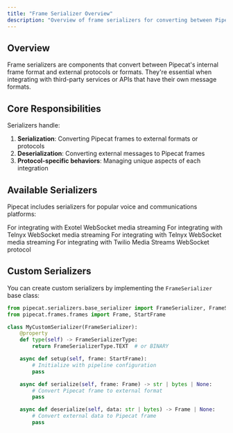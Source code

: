 ```yaml
---
title: "Frame Serializer Overview"
description: "Overview of frame serializers for converting between Pipecat frames and external protocols"
---
```


## Overview

Frame serializers are components that convert between Pipecat's internal frame format and external protocols or formats. They're essential when integrating with third-party services or APIs that have their own message formats.

## Core Responsibilities

Serializers handle:

1. **Serialization**: Converting Pipecat frames to external formats or protocols
2. **Deserialization**: Converting external messages to Pipecat frames
3. **Protocol-specific behaviors**: Managing unique aspects of each integration

## Available Serializers

Pipecat includes serializers for popular voice and communications platforms:

<CardGroup cols={2}>
  <Card
    title="Exotel Serializer"
    icon="phone"
    href="/server/services/serializers/exotel"
  >
    For integrating with Exotel WebSocket media streaming
  </Card>
  <Card
    title="Plivo Serializer"
    icon="phone"
    href="/server/services/serializers/plivo"
  >
    For integrating with Telnyx WebSocket media streaming
  </Card>
  <Card
    title="Telnyx Serializer"
    icon="phone"
    href="/server/services/serializers/telnyx"
  >
    For integrating with Telnyx WebSocket media streaming
  </Card>
  <Card
    title="Twilio Serializer"
    icon="phone"
    href="/server/services/serializers/twilio"
  >
    For integrating with Twilio Media Streams WebSocket protocol
  </Card>
</CardGroup>

## Custom Serializers

You can create custom serializers by implementing the `FrameSerializer` base class:

```python
from pipecat.serializers.base_serializer import FrameSerializer, FrameSerializerType
from pipecat.frames.frames import Frame, StartFrame

class MyCustomSerializer(FrameSerializer):
    @property
    def type(self) -> FrameSerializerType:
        return FrameSerializerType.TEXT  # or BINARY

    async def setup(self, frame: StartFrame):
        # Initialize with pipeline configuration
        pass

    async def serialize(self, frame: Frame) -> str | bytes | None:
        # Convert Pipecat frame to external format
        pass

    async def deserialize(self, data: str | bytes) -> Frame | None:
        # Convert external data to Pipecat frame
        pass
```
